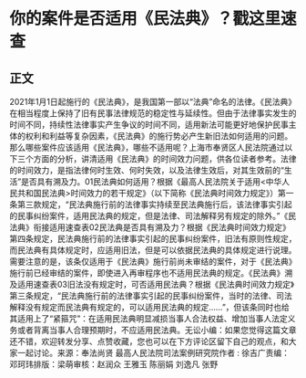 # 你的案件是否适用《民法典》？戳这里速查
## 正文
2021年1月1日起施行的《民法典》，是我国第一部以“法典”命名的法律。《民法典》在相当程度上保持了旧有民事法律规范的稳定性与延续性。但由于法律事实发生的时间不同，持续性法律事实产生争议的时间不同，适用新法可能更好地保护民事主体的权利和利益等复杂因素，《民法典》的施行势必产生新旧法如何适用的问题。那么哪些案件应该适用《民法典》，哪些不适用呢？上海市奉贤区人民法院通过以下三个方面的分析，讲清适用《民法典》的时间效力问题，供各位读者参考。法律的时间效力，是指法律何时生效、何时失效，以及法律生效后，对其生效前的“生活”是否具有溯及力。01民法典如何适用？根据《最高人民法院关于适用<中华人民共和国民法典>时间效力的若干规定》（以下简称《民法典时间效力规定》）第一条第三款规定，“民法典施行前的法律事实持续至民法典施行后，该法律事实引起的民事纠纷案件，适用民法典的规定，但是法律、司法解释另有规定的除外。”《民法典》衔接适用速查表02民法典是否具有溯及力？根据《民法典时间效力规定》第四条规定，民法典施行前的法律事实引起的民事纠纷案件，旧法有原则性规定，而民法典有具体规定时，应适用旧法，但是可以依据民法典的具体规定进行说理。需要注意的是，该条仅适用于《民法典》施行前尚未审结的案件，对于《民法典》施行前已经审结的案件，即使进入再审程序也不适用民法典的规定。《民法典》溯及适用速查表03旧法没有规定时，可否适用民法典？根据《民法典时间效力规定》第三条规定，“民法典施行前的法律事实引起的民事纠纷案件，当时的法律、司法解释没有规定而民法典有规定的，可以适用民法典的规定……”，但该条同时也给其适用上了“紧箍咒”：在适用民法典明显减损当事人合法权益、增加当事人法定义务或者背离当事人合理预期时，不应适用民法典。无讼小编：如果您觉得这篇文章还不错，欢迎转发分享、点赞收藏，您也可以在下方评论区留下自己的观点，和大家一起讨论。来源：奉法尚贤 最高人民法院司法案例研究院作者 :  徐吉广责编：邓珂玮排版：梁萌审核：赵润众 王雅玉 陈丽娟 刘逸凡 张野